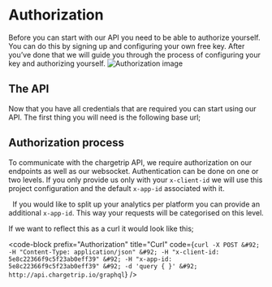 <!-- order: 2 -->

# Authorization
Before you can start with our API you need to be able to authorize yourself. You can do this by signing up and configuring your own free key. After you’ve done that we will guide you through the process of configuring your key and authorizing yourself.
![Authorization image](authorization.jpg)
## The API
Now that you have all credentials that are required you can start using our API. The first thing you will need is the following base url;

<code-block prefix="Authorization" title="Base Url" code="http://api.chargetrip.io/graphql"/>

## Authorization process
To communicate with the chargetrip API, we require authorization on our endpoints as well as our websocket. Authentication can be done on one or two levels. If you only provide us only with your `x-client-id` we will use this project configuration and the default `x-app-id` associated with it.

  If you would like to split up your analytics per platform you can provide an additional `x-app-id`. This way your requests will be categorised on this level.

<property-table keys="x-client-id, x-app-id" types="string, string" descriptions="Your project id with the corresponding configuration, Your app id for splitting up analytics" required="Yes, No"/>

If we want to reflect this as a curl it would look like this;

<code-block prefix="Authorization" title="Curl" code={`curl -X POST &#92;
                                                       -H "Content-Type: application/json" &#92;
                                                       -H "x-client-id: 5e8c22366f9c5f23ab0eff39" &#92;
                                                       -H "x-app-id: 5e8c22366f9c5f23ab0eff39" &#92;
                                                       -d 'query { }' &#92;
                                                       http://api.chargetrip.io/graphql`} />


